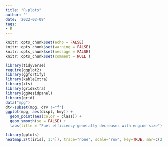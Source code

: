 ```yaml
---
title: "R-plots"
author: ''
date: '2022-02-09'
tags:
- R
---
```



```r
knitr::opts_chunk$set(echo = FALSE)
knitr::opts_chunk$set(warning = FALSE)
knitr::opts_chunk$set(message = FALSE)
knitr::opts_chunk$set(comment = NULL )
```

```r
library(tidyverse)
require(ggplot2)
library(ggfortify)
library(kableExtra)
library(xts)
library(gridExtra)
library(ggResidpanel)
library(grid)
data("mpg")
dt<-subset(mpg, drv !="f")
ggplot(mpg, aes(displ, hwy)) +
  geom_point(aes(color = class)) +
  geom_smooth(se = FALSE) +
  labs(title = "Fuel efficiency generally decreases with engine size")

```


```r
library(gplots)
heatmap.2(t(iris[, 1:4]), trace="none", scale="row", key=TRUE, mar=c(2, 8), cexRow=1, ColSideColors=c("grey", "black", "yellow")[iris$Species])
```







